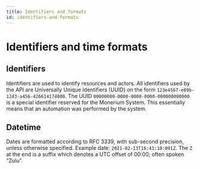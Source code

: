 ```yaml
---
title: Identifiers and formats
id: identifiers-and-formats
---
```


# Identifiers and time formats

## Identifiers

Identifiers are used to identify resources and actors. All identifiers used by the API are Universally Unique Identifiers (UUID) on the form `123e4567-e89b-12d3-a456-426614174000`. The UUID `00000000-0000-0000-0000-000000000000` is a special identifier reserved for the Monerium System. This essentially means that an automation was performed by the system.

## Datetime

Dates are formatted according to RFC 3339, with sub-second precision, unless otherwise specified. Example date: `2021-02-13T16:41:10:091Z`. The `Z` at the end is a suffix which denotes a UTC offset of 00:00; often spoken “Zulu”.
